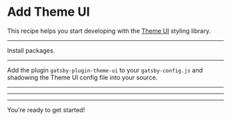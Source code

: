# Add Theme UI

This recipe helps you start developing with the [Theme UI](https://theme-ui.com) styling library.

<Config name="gatsbyjs/add-theme-ui" />

---

Install packages.

---

Add the plugin `gatsby-plugin-theme-ui` to your `gatsby-config.js` and
shadowing the Theme UI config file into your source.

<GatsbyPlugin name="gatsby-plugin-theme-ui" />

---

<ShadowFile
  theme="gatsby-plugin-theme-ui"
  path="src/gatsby-plugin-theme-ui/index.js"
/>

---

<File
  content="export default {}"
  path="src/gatsby-plugin-theme-ui/components.js"
/>

---

You're ready to get started!

